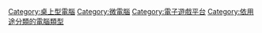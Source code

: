 {{Catmore}}
{{Commonscat|Home computers}}

[[Category:桌上型電腦|Category:桌上型電腦]]
[[Category:微電腦|Category:微電腦]]
[[Category:電子遊戲平台|Category:電子遊戲平台]]
[[Category:依用途分類的電腦類型|Category:依用途分類的電腦類型]]
